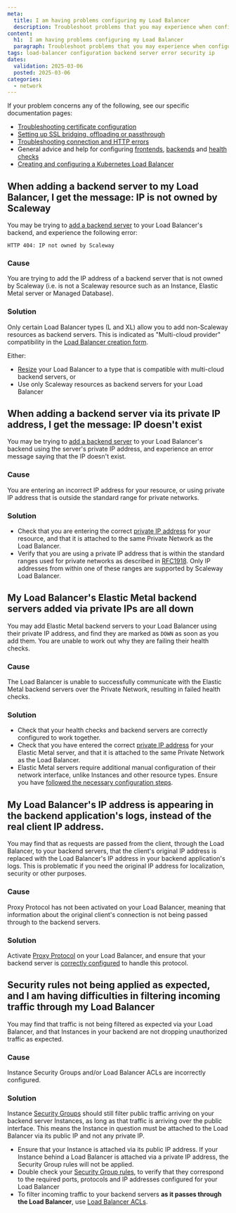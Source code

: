 ```yaml
---
meta:
  title: I am having problems configuring my Load Balancer
  description: Troubleshoot problems that you may experience when configuring your Load Balancer, such as adding backend servers, setting up Private Networks and dealing with security concerns.
content:
  h1:  I am having problems configuring my Load Balancer
  paragraph: Troubleshoot problems that you may experience when configuring your Load Balancer, such as adding backend servers, setting up Private Networks and dealing with security concerns.
tags: load-balancer configuration backend server error security ip
dates:
  validation: 2025-03-06
  posted: 2025-03-06
categories:
  - network
---
```


If your problem concerns any of the following, see our specific documentation pages:

- [Troubleshooting certificate configuration](/load-balancer/troubleshooting/certificates/)
- [Setting up SSL bridging, offloading or passthrough](/load-balancer/reference-content/ssl-bridging-offloading-passthrough/)
- [Troubleshooting connection and HTTP errors](/load-balancer/troubleshooting/http-connection-errors/)
- General advice and help for configuring [frontends](/load-balancer/reference-content/configuring-frontends/), [backends](/load-balancer/reference-content/configuring-backends/) and [health checks](/load-balancer/reference-content/configuring-health-checks/)
- [Creating and configuring a Kubernetes Load Balancer](/kubernetes/reference-content/kubernetes-load-balancer/)

## When adding a backend server to my Load Balancer, I get the message: IP is not owned by Scaleway

You may be trying to [add a backend server](/load-balancer/how-to/create-frontends-backends/#configuring-traffic-management) to your Load Balancer's backend, and experience the following error:

`HTTP 404: IP not owned by Scaleway`

### Cause

You are trying to add the IP address of a backend server that is not owned by Scaleway (i.e. is not a Scaleway resource such as an Instance, Elastic Metal server or Managed Database).

### Solution

Only certain Load Balancer types (L and XL) allow you to add non-Scaleway resources as backend servers. This is indicated as "Multi-cloud provider" compatibility in the [Load Balancer creation form](https://console.scaleway.com/load-balancer/lbs/create).

Either:

- [Resize](/load-balancer/how-to/resize-lb/) your Load Balancer to a type that is compatible with multi-cloud backend servers, or
- Use only Scaleway resources as backend servers for your Load Balancer

## When adding a backend server via its private IP address, I get the message: IP doesn't exist

You may be trying to [add a backend server](/load-balancer/how-to/create-frontends-backends/#configuring-traffic-management) to your Load Balancer's backend using the server's private IP address, and experience an error message saying that the IP doesn't exist.

### Cause

You are entering an incorrect IP address for your resource, or using private IP address that is outside the standard range for private networks.
    
### Solution

- Check that you are entering the correct [private IP address](/vpc/how-to/attach-resources-to-pn/#how-to-view-the-resources-ip-address) for your resource, and that it is attached to the same Private Network as the Load Balancer.
- Verify that you are using a private IP address that is within the standard ranges used for private networks as described in [RFC1918](https://en.wikipedia.org/wiki/Private_network#Private_IPv4_addresses). Only IP addresses from within one of these ranges are supported by Scaleway Load Balancer.


## My Load Balancer's Elastic Metal backend servers added via private IPs are all down

You may add Elastic Metal backend servers to your Load Balancer using their private IP address, and find they are marked as `DOWN` as soon as you add them. You are unable to work out why they are failing their health checks.

### Cause

The Load Balancer is unable to successfully communicate with the Elastic Metal backend servers over the Private Network, resulting in failed health checks.

### Solution

- Check that your health checks and backend servers are correctly configured to work together.
- Check that you have entered the correct [private IP address](/vpc/how-to/attach-resources-to-pn/#how-to-view-the-resources-ip-address) for your Elastic Metal server, and that it is attached to the same Private Network as the Load Balancer.
- Elastic Metal servers require additional manual configuration of their network interface, unlike Instances and other resource types. Ensure you have [followed the necessary configuration steps](/elastic-metal/how-to/use-private-networks/#how-to-configure-the-network-interface-on-your-elastic-metal-server-for-private-networks).


## My Load Balancer's IP address is appearing in the backend application's logs, instead of the real client IP address.

You may find that as requests are passed from the client, through the Load Balancer, to your backend servers, that the client's original IP address is replaced with the Load Balancer's IP address in your backend application's logs. This is problematic if you need the original IP address for localization, security or other purposes.

### Cause

Proxy Protocol has not been activated on your Load Balancer, meaning that information about the original client's connection is not being passed through to the backend servers.

### Solution

Activate [Proxy Protocol](/load-balancer/reference-content/configuring-backends/#proxy-protocol) on your Load Balancer, and ensure that your backend server is [correctly configured](/tutorials/proxy-protocol-v2-load-balancer/) to handle this protocol.

## Security rules not being applied as expected, and I am having difficulties in filtering incoming traffic through my Load Balancer 

You may find that traffic is not being filtered as expected via your Load Balancer, and that Instances in your backend are not dropping unauthorized traffic as expected.

### Cause

Instance Security Groups and/or Load Balancer ACLs are incorrectly configured.

### Solution

Instance [Security Groups](instances/how-to/use-security-groups/) should still filter public traffic arriving on your backend server Instances, as long as that traffic is arriving over the public interface. This means the Instance in question must be attached to the Load Balancer via its public IP and not any private IP.
- Ensure that your Instance is attached via its public IP address. If your Instance behind a Load Balancer is attached via a private IP address, the Security Group rules will not be applied.
- Double check your [Security Group rules](/instances/how-to/use-security-groups/#how-to-choose-security-group-settings), to verify that they correspond to the required ports, protocols and IP addresses configured for your Load Balancer
- To filter incoming traffic to your backend servers **as it passes through the Load Balancer**, use [Load Balancer ACLs](/load-balancer/how-to/create-manage-acls/).